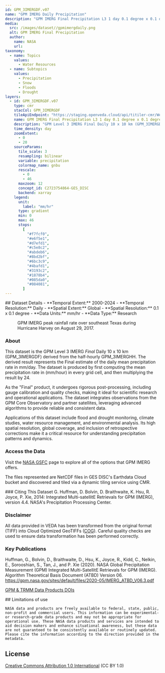 ```yaml
---
id: GPM_3IMERGDF.v07
name: "GPM IMERG Daily Precipitation"
description: "GPM IMERG Final Precipitation L3 1 day 0.1 degree x 0.1 degree"
media:
  src: /images/dataset//gpmimergdaily.png
  alt: GPM IMERG Final Precipitation
  author:
    name: NASA
    url:
taxonomy:
  - name: Topics
    values:
      - Water Resources
  - name: Subtopics
    values:
      - Precipitation
      - Snow
      - Floods
      - Drought
layers:
  - id: GPM_3IMERGDF.v07
    type: cmr
    stacCol: GPM_3IMERGDF
    tileApiEndpoint: "https://staging.openveda.cloud/api/titiler-cmr/WebMercatorQuad/tilejson.json"
    name: GPM IMERG Final Precipitation L3 1 day 0.1 degree x 0.1 degree
    description: "GPM Level 3 IMERG Final Daily 10 x 10 km (GPM_3IMERGDF) accumulated precipitation"
    time_density: day
    zoomExtent:
      - 0
      - 20
    sourceParams:
      tile_scale: 3
      resampling: bilinear
      variable: precipitation
      colormap_name: gnbu
      rescale:
        - 0
        - 46
      maxzoom: 12
      concept_id: C2723754864-GES_DISC
      backend: xarray
    legend:
      unit:
        label: "mm/hr"
      type: gradient
      min: 0
      max: 46
      stops:
        [
          "#f7fcf0",
          "#e6f5e1",
          "#d7efd1",
          "#c5e8c2",
          "#abdeb6",
          "#8bd2bf",
          "#6bc3c9",
          "#4bafd1",
          "#3193c2",
          "#1878b4",
          "#085da0",
          "#084081",
        ]
---
```


<Block>
  <Prose>
  ## Dataset Details
  - **Temporal Extent:** 2000-2024
  - **Temporal Resolution:** Daily
  - **Spatial Extent:** Global
  - **Spatial Resolution:** 0.1 x 0.1 degree
  - **Data Units:** mm/hr
  - **Data Type:** Research
  </Prose>
<Figure>
  <Map
    datasetId='GPM_3IMERGDF.v07'
    layerId='GPM_3IMERGDF.v07'
    dateTime='2017-08-29'
    zoom={6}
    center={[-95.37,29.76]}
  />
  <Caption
    attrAuthor='NASA'
    attrUrl='https://nasa.gov/'
  >
  GPM IMERG peak rainfall rate over southeast Texas during Hurricane Harvey on August 29, 2017.
  </Caption>
</Figure>
</Block>

<Block>
  <Prose>

  ### About

  This dataset is the GPM Level 3 IMERG _Final_ Daily 10 x 10 km (GPM_3IMERGDF) derived from the half-hourly GPM_3IMERGHH. The derived result represents the Final estimate of the daily mean precipitation rate in mm/day. The dataset is produced by first computing the mean precipitation rate in (mm/hour) in every grid cell, and then multiplying the result by 24.
  
  As the "Final" product, it undergoes rigorous post-processing, including gauge calibration and quality checks, making it ideal for scientific research and operational applications. The dataset integrates observations from the GPM Core Observatory and partner satellites, leveraging advanced algorithms to provide reliable and consistent data. 

  Applications of this dataset include flood and drought monitoring, climate studies, water resource management, and environmental analysis. Its high spatial resolution, global coverage, and inclusion of retrospective corrections make it a critical resource for understanding precipitation patterns and dynamics.
  </Prose>
</Block>

<Block>
  <Prose>
  
  ### Access the Data

  Visit the [NASA GSFC](https://disc.gsfc.nasa.gov/datasets/GPM_3IMERGDF_07/summary) page to explore all of the options that GPM IMERG offers.
  
  The files represented are NetCDF files in GES DISC's Earthdata Cloud bucket and discovered and tiled via a dynamic tiling service using CMR.

  </Prose>
</Block>

<Block>
  <Prose>
  ### Citing This Dataset
  G. Huffman, D. Bolvin, D. Braithwaite, K. Hsu, R. Joyce, P. Xie, 2014: Integrated Multi-satellitE Retrievals for GPM (IMERG), version 4.4. NASA's Precipitation Processing Center.

  </Prose>
</Block>

<Block>
  <Prose>
  
  ### Disclaimer

  All data provided in VEDA has been transformed from the original format (TIFF) into Cloud Optimized GeoTIFFs ([COG](https://www.cogeo.org)). Careful quality checks are used to ensure data transformation has been performed correctly.  
  
  </Prose>
</Block>

<Block>
  <Prose>

  ### Key Publications
  
  Huffman, G., Bolvin, D., Braithwaite, D., Hsu, K., Joyce, R., Kidd, C., Nelkin, E., Sorooshian, S., Tan, J., and P. Xie (2020). NASA Global Precipitation Measurement (GPM) Integrated Multi-SatellitE Retrievals for GPM (IMERG). Algorithm Theoretical Basis Document (ATBD) Version 06. https://gpm.nasa.gov/sites/default/files/2020-05/IMERG_ATBD_V06.3.pdf
  
  [GPM & TRMM Data Products DOIs](https://pps.gsfc.nasa.gov/Documents/Master_List_of_PPS_Data_Products.html)
  </Prose>
</Block>


<Block>
  <Prose>
    ## Limitations of use

    NASA data and products are freely available to federal, state, public, non-profit and commercial users. This information can be experimental- or research-grade data products and may not be appropriate for operational use. These NASA data products and services are intended to aid decision makers and enhance situational awareness, but these data are not guaranteed to be consistently available or routinely updated. Please cite the information according to the direction provided in the metadata.
  </Prose>
</Block>


<Block>
  <Prose>
  
  ## License
  
  [Creative Commons Attribution 1.0 International](https://creativecommons.org/publicdomain/zero/1.0/legalcode) (CC BY 1.0)

  </Prose>
</Block>